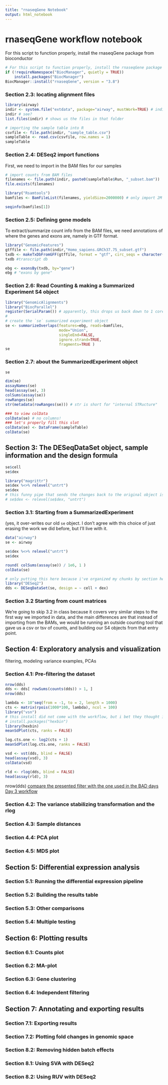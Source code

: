 ```yaml
---
title: "rnaseqGene Notebook"
output: html_notebook
---
```

# rnaseqGene workflow notebook


For this script to function properly, install the rnaseqGene package from bioconductor
```r
# For this script to function properly, install the rnaseqGene package from bioconductor using the commands directly below:
if (!requireNamespace("BiocManager", quietly = TRUE))
    install.packages("BiocManager")
BiocManager::install("rnaseqGene", version = "3.8")
```


### Section 2.3: locating alignment files
```r
library(airway)
indir <- system.file("extdata", package="airway", mustWork=TRUE) # indir variable is just the name of a folder
indir # see?
list.files(indir) # shows us the files in that folder

# importing the sample table into R
csvfile <- file.path(indir, "sample_table.csv")
sampleTable <- read.csv(csvfile, row.names = 1)
sampleTable
```

### Section 2.4: DESeq2 import functions
First, we need to import in the BAM files for our samples
```r
# import counts from BAM files
filenames <- file.path(indir, paste0(sampleTable$Run, "_subset.bam"))
file.exists(filenames)

library("Rsamtools")
bamfiles <- BamFileList(filenames, yieldSize=2000000) # only import 2M seqs at a time

seqinfo(bamfiles[1])
```

### Section 2.5: Defining gene models
To extract/summarize count info from the BAM files, we need annotations of where the genes and exons are, namely in GTF format.
```r
library("GenomicFeatures")
gtffile <- file.path(indir,"Homo_sapiens.GRCh37.75_subset.gtf")
txdb <- makeTxDbFromGFF(gtffile, format = "gtf", circ_seqs = character())
txdb #transcript db

ebg <- exonsBy(txdb, by="gene")
ebg # "exons by gene"
```

### Section 2.6: Read Counting & making a Summarized Experiment S4 object
```r
library("GenomicAlignments")
library("BiocParallel")
register(SerialParam()) # apparently, this drops us back down to 1 core use for the demo
# 
# create the `se` summarized experiment object
se <- summarizeOverlaps(features=ebg, reads=bamfiles,
                        mode="Union",
                        singleEnd=FALSE,
                        ignore.strand=TRUE,
                        fragments=TRUE )
se
```

### Section 2.7: about the SummarizedExperiment object
```r
se

dim(se)
assayNames(se)
head(assay(se), 3)
colSums(assay(se))
rowRanges(se)
str(metadata(rowRanges(se))) # str is short for "internal STRucture"

### to view colData
colData(se) # no columns!
### let's properly fill this slot
colData(se) <- DataFrame(sampleTable)
colData(se)
```

## Section 3: The DESeqDataSet object, sample information and the design formula
```r
se$cell
se$dex

library("magrittr")
se$dex %<>% relevel("untrt")
se$dex
# this funny pipe that sends the changes back to the original object is equivalent to this:
# se$dex <- relevel(se$dex, "untrt")

```

### Section 3.1: Starting from a SummarizedExperiment

(yes, it over-writes our old `se` object. I don't agree with this choice of just erasing the work we did before, but I'll live with it.

```r
data("airway")
se <- airway

se$dex %<>% relevel("untrt")
se$dex

round( colSums(assay(se)) / 1e6, 1 )
colData(se)

# only putting this here because i've organized my chunks by section headers
library("DESeq2")
dds <- DESeqDataSet(se, design = ~ cell + dex)
```


### Section 3.2 <skip> Starting from count matrices

We're going to skip 3.2 in class because it covers very similar steps to the first way we imported in data, and the main differences are that instead of importing from the BAMs, we would be running an outside counting tool that gave us a csv or tsv of counts, and building our S4 objects from that entry point.

## Section 4: Exploratory analysis and visualization

filtering, modeling variance examples, PCAs

### Section 4.1: Pre-filtering the dataset
```r
nrow(dds)
dds <- dds[ rowSums(counts(dds)) > 1, ]
nrow(dds)

lambda <- 10^seq(from = -1, to = 2, length = 1000)
cts <- matrix(rpois(1000*100, lambda), ncol = 100)
library("vsn")
# this install did not come with the workflow, but i bet they thought it would VVVVVV
# install.packages("hexbin")
library(hexbin)
meanSdPlot(cts, ranks = FALSE)

log.cts.one <- log2(cts + 1)
meanSdPlot(log.cts.one, ranks = FALSE)

vsd <- vst(dds, blind = FALSE)
head(assay(vsd), 3)
colData(vsd)

rld <- rlog(dds, blind = FALSE)
head(assay(rld), 3)
```



nrow(dds)
[compare the presented filter with the one used in the BAD days Day 3 workflow](https://bitsandchips.me/BAD_days/RNA-sequencing.html#data-pre-processing)

### Section 4.2: The variance stabilizing transformation and the rlog
### Section 4.3: Sample distances
### Section 4.4: PCA plot
### Section 4.5: MDS plot
## Section 5: Differential expression analysis
### Section 5.1: Running the differential expression pipeline
### Section 5.2: Building the results table
### Section 5.3: Other comparisons
### Section 5.4: Multiple testing
## Section 6: Plotting results
### Section 6.1: Counts plot
### Section 6.2: MA-plot
### Section 6.3: Gene clustering
### Section 6.4: Independent filtering
## Section 7: Annotating and exporting results
### Section 7.1: Exporting results
### Section 7.2: Plotting fold changes in genomic space
### Section 8.2: Removing hidden batch effects
### Section 8.1: Using SVA with DESeq2
### Section 8.2: Using RUV with DESeq2